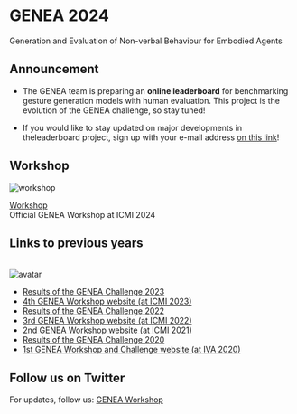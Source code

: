 
# GENEA 2024

Generation and Evaluation of Non-verbal Behaviour for Embodied Agents

## Announcement

- The GENEA team is preparing an **online leaderboard** for benchmarking
  gesture generation models with human evaluation. This project is the evolution
  of the GENEA challenge, so stay tuned!

- If you would like to stay updated on major developments in theleaderboard project, sign up with your e-mail address [on this link](https://docs.google.com/forms/d/e/1FAIpQLSeiWKocndyCbUCBXF0vOBeX35AmiMufgX9r4oJQZ95PtHWsHg/viewform)!

## Workshop

<Image src="/2024/img/workshop.png" width={241} height={276} alt="workshop" />

[Workshop](https://genea-workshop.github.io/2024/workshop)  
Official GENEA Workshop at ICMI 2024

## Links to previous years

<br />
<Image src="/2024/img/avatar.png" width={241} height={276} alt="avatar" />

- [Results of the GENEA Challenge 2023](https://svito-zar.github.io/GENEAchallenge2023/)
- [4th GENEA Workshop website (at ICMI 2023)](https://genea-workshop.github.io/2023/)
- [Results of the GENEA Challenge 2022](https://youngwoo-yoon.github.io/GENEAchallenge2022/)
- [3rd GENEA Workshop website (at ICMI 2022)](https://genea-workshop.github.io/2022/)
- [2nd GENEA Workshop website (at ICMI 2021)](https://genea-workshop.github.io/2021/)
- [Results of the GENEA Challenge 2020](https://svito-zar.github.io/GENEAchallenge2020/)
- [1st GENEA Workshop and Challenge website (at IVA 2020)](https://genea-workshop.github.io/2020/)

## Follow us on Twitter

For updates, follow us: [GENEA Workshop](https://twitter.com/genea_workshop)

